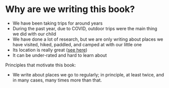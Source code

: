 # Why are we writing this book? {#why}

- We have been taking trips for around years
- During the past year, due to COVID, outdoor trips were the main thing we did with our child
- We have done a lot of research, but we are only writing about places we have visited, hiked, paddled, and camped at with our little one
- Its location is really great ([see here](https://recreationlinks.org/wp-content/uploads/2019/03/Outdoor_RecMap-MapSide__2ndEdition_04jul2018.pdf))
- It can be under-rated and hard to learn about

Principles that motivate this book:

- We write about places we go to regularly; in principle, at least twice, and in many cases, many times more than that.

